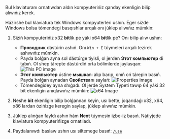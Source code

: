 
Bul klaviaturanı ornatıwdan aldın kompyuterińiz qanday ekenligin bilip alıwıńız kerek.

Házirshe bul klaviatura tek Windows kompyuterleri ushın. Eger sizde Windows bolsa tómendegi basqıshlar arqalı onı júklep alıwıńız múmkin:

1. Siziń kompyuterińiz x32 **bit**lik pe yáki x64 **bit**lik pe? Onı bilip alıw ushın:

   - **Проводник** dástúrin ashıń. Onı `Win + E` túymeleri arqalı tezirek ashıwıńız múmkin.
   - Payda bolǵan ayna sol dástúrge tiyisli, ol jerden **Этот компьютер** di tabıń. Ol shep tárepte dástúrdiń orta bólimlerde jaylasqan:
     <Image
       src={ThisPCImage}
       alt="This PC image"
       width={1000}
       height={600}
       className="m-2"
     />
   - **Этот компьютер** ústine **мышка**nı alıp barıp, onıń oń tárepin basıń. Payda bolǵan aynadan **Свойства**nı saylań:
     <Image
       src={PropertiesImage}
       alt="Properties image"
       width={1000}
       height={600}
       className="m-2"
     />
   - Tómendegidey ayna shıǵadı. Ol jerde System Typeti tawıp 64 yáki 32 bit ekenligin anıqlawıńız múmkin:
     <Image
       src={x64Image}
       alt="x64 Image"
       width={1000}
       height={600}
       className="m-2"
     />

2. Neshe **bit** ekenligin bilip bolǵannan keyin, usı bette, joqarıdaǵı x32, x64, x86 lardan ózińizge keregin saylap, júklep alıwıńız múmkin.
3. Júklep alınǵan fayldı ashın hám **Next** túymesin izbe-iz basıń. Nátiyjede klaviatura kompyuterińizge ornatıladı.
4. Paydalanıwdı baslaw ushın usı siltemege basıń: [`/use`](/use)
